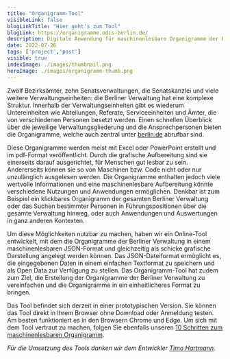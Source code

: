 ```yaml
---
title: "Organigramm-Tool"
visibleLink: false
blogLinkTitle: "Hier geht's zum Tool"
blogLink: https://organigramme.odis-berlin.de/
description: Digitale Anwendung für maschinenlesbare Organigramme der Berliner Verwaltung
date: 2022-07-26
tags: ['project','post']
visible: true
indexImage: ./images/thumbnail.png
heroImage: ./images/organigramm-thumb.png
---
```


Zwölf Bezirksämter, zehn Senatsverwaltungen, die Senatskanzlei und viele weitere Verwaltungseinheiten: die Berliner Verwaltung hat eine komplexe Struktur. Innerhalb der Verwaltungseinheiten gibt es wiederum Untereinheiten wie Abteilungen, Referate, Serviceeinheiten und Ämter, die von verschiedenen Personen besetzt werden. Einen schnellen Überblick über die jeweilige Verwaltungsgliederung und die Ansprechpersonen bieten die Organigramme, welche auch zentral unter [berlin.de](https://service.berlin.de/verwaltungsgliederung-organigramme/) abrufbar sind.

Diese Organigramme werden meist mit Excel oder PowerPoint erstellt und im pdf-Format veröffentlicht. Durch die grafische Aufbereitung sind sie einerseits darauf ausgerichtet, für Menschen gut lesbar zu sein. Andererseits können sie so von Maschinen bzw. Code nicht oder nur unzulänglich ausgelesen werden. Die Organigramme enthalten jedoch viele wertvolle Informationen und eine maschinenlesbare Aufbereitung könnte verschiedene Nutzungen und Anwendungen ermöglichen. Denkbar ist zum Beispiel ein klickbares Organigramm der gesamten Berliner Verwaltung oder das Suchen bestimmter Personen in Führungspositionen über die gesamte Verwaltung hinweg, oder auch Anwendungen und Auswertungen in ganz anderen Kontexten.

Um diese Möglichkeiten nutzbar zu machen, haben wir ein Online-Tool entwickelt, mit dem die Organigramme der Berliner Verwaltung in einem maschinenlesbaren JSON-Format und gleichzeitig als schicke grafische Darstellung angelegt werden können. Das JSON-Dateiformat ermöglicht es, die eingegebenen Daten in einem einfachen Textformat zu speichern und als Open Data zur Verfügung zu stellen. Das Organigramm-Tool hat zudem zum Ziel, die Erstellung der Organigramme der Berliner Verwaltung zu vereinfachen und die Organigramme in ein einheitlicheres Format zu bringen.

Das Tool befindet sich derzeit in einer prototypischen Version. Sie können das Tool direkt in Ihrem Browser ohne Download oder Anmeldung testen. Am besten funktioniert es in den Browsern Chrome und Edge. Um sich mit dem Tool vertraut zu machen, folgen Sie ebenfalls unseren [10 Schritten zum maschinenlesbaren Organigramm](/aktuelles/2022-02-18-organigramm-guide).

_Für die Umsetzung des Tools danken wir dem Entwickler_ [_Timo Hartmann_](https://de.linkedin.com/in/timo-hartmann-313a79124).
